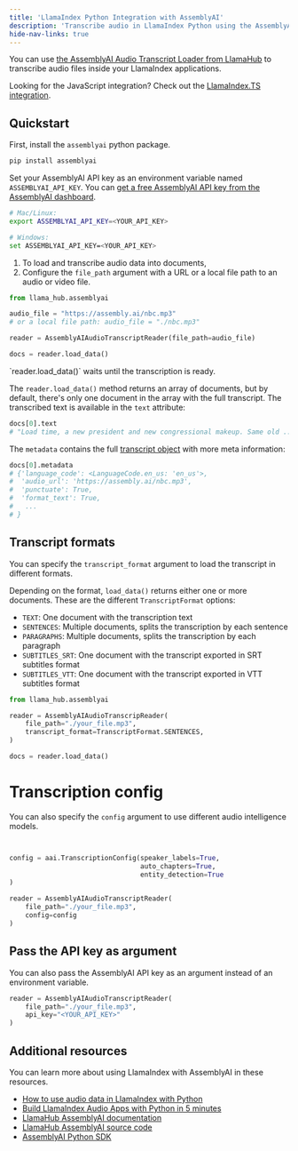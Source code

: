 ```yaml
---
title: 'LlamaIndex Python Integration with AssemblyAI'
description: 'Transcribe audio in LlamaIndex Python using the AssemblyAI data readers from Llama Hub.'
hide-nav-links: true
---
```



You can use [the AssemblyAI Audio Transcript Loader from LlamaHub](https://llamahub.ai/l/assemblyai) to transcribe audio files inside your LlamaIndex applications.

<Note>

Looking for the JavaScript integration? Check out the [LlamaIndex.TS integration](../06-integrations/llamaindex/ts.mdx).

</Note>




## Quickstart

First, install the `assemblyai` python package.

```bash
pip install assemblyai
```

Set your AssemblyAI API key as an environment variable named `ASSEMBLYAI_API_KEY`. You can [get a free AssemblyAI API key from the AssemblyAI dashboard](https://www.assemblyai.com/dashboard/signup).

```bash
# Mac/Linux:
export ASSEMBLYAI_API_KEY=<YOUR_API_KEY>

# Windows:
set ASSEMBLYAI_API_KEY=<YOUR_API_KEY>
```

1. To load and transcribe audio data into documents, 
2. Configure the `file_path` argument with a URL or a local file path to an audio or video file.

```python
from llama_hub.assemblyai 

audio_file = "https://assembly.ai/nbc.mp3"
# or a local file path: audio_file = "./nbc.mp3"

reader = AssemblyAIAudioTranscriptReader(file_path=audio_file)

docs = reader.load_data()
```

<Note>
`reader.load_data()` waits until the transcription is ready.
</Note>

The `reader.load_data()` method returns an array of documents, but by default, there's only one document in the array with the full transcript.
The transcribed text is available in the `text` attribute:

```python
docs[0].text
# "Load time, a new president and new congressional makeup. Same old ..."
```

The `metadata` contains the full [transcript object](https://assemblyai.com/docs/api-reference/transcripts/get#response) with more meta information:

```python
docs[0].metadata
# {'language_code': <LanguageCode.en_us: 'en_us'>,
#  'audio_url': 'https://assembly.ai/nbc.mp3',
#  'punctuate': True,
#  'format_text': True,
#   ...
# }
```




## Transcript formats

You can specify the `transcript_format` argument to load the transcript in different formats.

Depending on the format, `load_data()` returns either one or more documents. These are the different `TranscriptFormat` options:

- `TEXT`: One document with the transcription text
- `SENTENCES`: Multiple documents, splits the transcription by each sentence
- `PARAGRAPHS`: Multiple documents, splits the transcription by each paragraph
- `SUBTITLES_SRT`: One document with the transcript exported in SRT subtitles format
- `SUBTITLES_VTT`: One document with the transcript exported in VTT subtitles format

```python
from llama_hub.assemblyai 

reader = AssemblyAIAudioTranscripReader(
    file_path="./your_file.mp3",
    transcript_format=TranscriptFormat.SENTENCES,
)

docs = reader.load_data()
```




# Transcription config

You can also specify the `config` argument to use different audio intelligence models.

```python


config = aai.TranscriptionConfig(speaker_labels=True,
                                 auto_chapters=True,
                                 entity_detection=True
)

reader = AssemblyAIAudioTranscriptReader(
    file_path="./your_file.mp3",
    config=config
)
```




## Pass the API key as argument

You can also pass the AssemblyAI API key as an argument instead of an environment variable.

```python
reader = AssemblyAIAudioTranscriptReader(
    file_path="./your_file.mp3",
    api_key="<YOUR_API_KEY>"
)
```




## Additional resources

You can learn more about using LlamaIndex with AssemblyAI in these resources.

- [How to use audio data in LlamaIndex with Python](https://www.assemblyai.com/blog/load-audio-llamaindex-python/)
- [Build LlamaIndex Audio Apps with Python in 5 minutes](https://www.youtube.com/watch?v=alT-0mNRF-c)
- [LlamaHub AssemblyAI documentation](https://llamahub.ai/l/assemblyai)
- [LlamaHub AssemblyAI source code](https://github.com/run-llama/llama-hub/tree/main/llama_hub/assemblyai)
- [AssemblyAI Python SDK](https://github.com/AssemblyAI/assemblyai-python-sdk)



